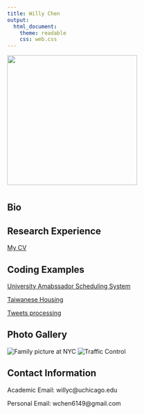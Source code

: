```yaml
---
title: Willy Chen
output: 
  html_document:
    theme: readable
    css: web.css
---
```

![](IMG_1288.jpg){#id .class width=300px height=300px}


# {.tabset .tabset-fade .tabset-pills}

## Bio

## Research Experience
[My CV](https://willythewoo.github.io/WillyTheWoo/cvWillyChen.pdf)


## Coding Examples 

[University Amabssador Scheduling System](https://willythewoo.github.io/WillyTheWoo/coding/Ambassador_Schedule)

[Taiwanese Housing](https://willythewoo.github.io/WillyTheWoo/coding/Taiwan_housing)

[Tweets processing](https://willythewoo.github.io/WillyTheWoo/coding/twitter)

## Photo Gallery

![Family picture at NYC](images/_DSC5702.jpg)
![Traffic Control](images/_DSC7439.jpg)

## Contact Information
Academic Email: willyc@uchicago.edu

Personal Email: wchen6149@gmail.com